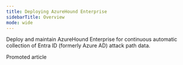 ```yaml
---
title: Deploying AzureHound Enterprise
sidebarTitle: Overview
mode: wide
---
```


Deploy and maintain AzureHound Enterprise for continuous automatic collection of Entra ID (formerly Azure AD) attack path data.

<CardGroup cols={2}> <Card title="AzureHound Enterprise System Requirements and Deployment Process" icon="server" href="/hc/en-us/articles/9296639716763-AzureHound-Enterprise-System-Requirements-and-Deployment-Process"> Promoted article </Card> <Card title="AzureHound Enterprise Azure Configuration" icon="cloud" href="/hc/en-us/articles/9296761248283-AzureHound-Enterprise-Azure-Configuration"> </Card> <Card title="Create an AzureHound Configuration" icon="plus" href="/hc/en-us/articles/9296821443995-Create-an-AzureHound-Configuration"> </Card> <Card title="Install and Upgrade AzureHound (Windows, Docker, or Kubernetes)" icon="download" href="/hc/en-us/articles/9325560942747-Install-and-Upgrade-AzureHound-Windows-Docker-or-Kubernetes"> </Card> <Card title="Running multiple AzureHound Enterprise collectors on one server with Scheduled Tasks" icon="clock" href="/hc/en-us/articles/12524909070875-Running-multiple-AzureHound-Enterprise-collectors-on-one-server-with-Scheduled-Tasks"> </Card> </CardGroup>

